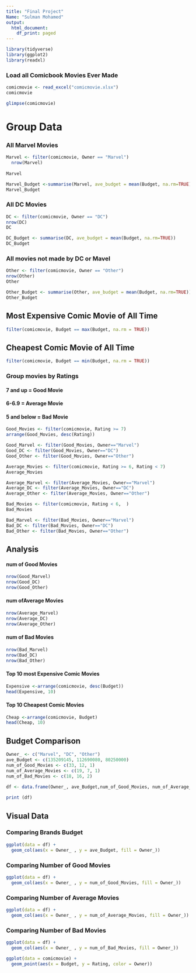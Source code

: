 ---
title: "Final Project"
Name: "Sulman Mohamed"
output:
  html_document:
    df_print: paged
---


```{r}
library(tidyverse)
library(ggplot2)
library(readxl)
```

### Load all Comicbook Movies Ever Made
```{r}
comicmovie <- read_excel("comicmovie.xlsx")
comicmovie
```

```{r}
glimpse(comicmovie)
```

# Group Data

### All Marvel Movies
```{r}
Marvel <- filter(comicmovie, Owner == "Marvel") 
  nrow(Marvel)
  
Marvel
```
```{r}
Marvel_Budget <-summarise(Marvel, ave_budget = mean(Budget, na.rm=TRUE))
Marvel_Budget
```


### All DC Movies
```{r}
DC <- filter(comicmovie, Owner == "DC")
nrow(DC)
DC
```
```{r}
DC_Budget <- summarise(DC, ave_budget = mean(Budget, na.rm=TRUE))
DC_Budget
```

### All movies not made by DC or Mavel
```{r}
Other <- filter(comicmovie, Owner == "Other")
nrow(Other)
Other
```
```{r}
Other_Budget <- summarise(Other, ave_budget = mean(Budget, na.rm=TRUE))
Other_Budget
```





## Most Expensive Comic Movie of All Time
```{r}
filter(comicmovie, Budget == max(Budget, na.rm = TRUE))
```

## Cheapest Comic Movie of All Time
```{r}
filter(comicmovie, Budget == min(Budget, na.rm = TRUE))
```

### Group movies by Ratings

#### 7 and up = Good Movie
#### 6-6.9 = Average Movie
#### 5 and below = Bad Movie
```{r}
Good_Movies <- filter(comicmovie, Rating >= 7)
arrange(Good_Movies, desc(Rating))
```
```{r}
Good_Marvel <- filter(Good_Movies, Owner=="Marvel")
Good_DC <- filter(Good_Movies, Owner=="DC")
Good_Other <- filter(Good_Movies, Owner=="Other")
```


```{r}
Average_Movies <- filter(comicmovie, Rating >= 6, Rating < 7)
Average_Movies
```
```{r}
Average_Marvel <- filter(Average_Movies, Owner=="Marvel")
Average_DC <- filter(Average_Movies, Owner=="DC")
Average_Other <- filter(Average_Movies, Owner=="Other")
```


```{r}
Bad_Movies <- filter(comicmovie, Rating < 6,  )
Bad_Movies
```
```{r}
Bad_Marvel <- filter(Bad_Movies, Owner=="Marvel")
Bad_DC <- filter(Bad_Movies, Owner=="DC")
Bad_Other <- filter(Bad_Movies, Owner=="Other")
```

## Analysis
#### num of Good Movies

```{r}
nrow(Good_Marvel)
nrow(Good_DC)
nrow(Good_Other)
```



#### num ofAverage Movies

```{r}
nrow(Average_Marvel)
nrow(Average_DC)
nrow(Average_Other)
```


#### num of Bad Movies
```{r}
nrow(Bad_Marvel)
nrow(Bad_DC)
nrow(Bad_Other)
```

#### Top 10 most Expensive Comic Movies
```{r}
Expensive <-arrange(comicmovie, desc(Budget))
head(Expensive, 10)
```

#### Top 10 Cheapest Comic Movies
```{r}
Cheap <-arrange(comicmovie, Budget)
head(Cheap, 10)
```

## Budget Comparison
```{r}
Owner_ <- c("Marvel", "DC", "Other")
ave_Budget <- c(135209145, 112690080, 80250000)
num_of_Good_Movies <- c(33, 12, 1)
num_of_Average_Movies <- c(19, 7, 1)
num_of_Bad_Movies <- c(18, 16, 2)
  
df <- data.frame(Owner_, ave_Budget,num_of_Good_Movies, num_of_Average_Movies, num_of_Bad_Movies)

print (df)
```

## Visual Data

### Comparing Brands Budget


```{r}
ggplot(data = df) + 
  geom_col(aes(x = Owner_ , y = ave_Budget, fill = Owner_)) 
```



### Comparing Number of Good Movies
```{r}
ggplot(data = df) + 
  geom_col(aes(x = Owner_ , y = num_of_Good_Movies, fill = Owner_)) 
```

### Comparing Number of Average Movies
```{r}
ggplot(data = df) + 
  geom_col(aes(x = Owner_ , y = num_of_Average_Movies, fill = Owner_)) 
```

### Comparing Number of Bad Movies

```{r}
ggplot(data = df) + 
  geom_col(aes(x = Owner_ , y = num_of_Bad_Movies, fill = Owner_)) 
```



```{r}
ggplot(data = comicmovie) + 
  geom_point(aes(x = Budget, y = Rating, color = Owner))
```










